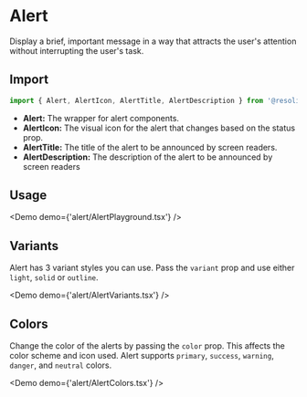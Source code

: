 # Alert

Display a brief, important message in a way that attracts the user's attention without interrupting the user's task.

## Import

```ts
import { Alert, AlertIcon, AlertTitle, AlertDescription } from '@resolid/ui';
```

- **Alert:** The wrapper for alert components.
- **AlertIcon:** The visual icon for the alert that changes based on the status prop.
- **AlertTitle:** The title of the alert to be announced by screen readers.
- **AlertDescription:** The description of the alert to be announced by screen readers

## Usage

<Demo demo={'alert/AlertPlayground.tsx'} />

## Variants

Alert has 3 variant styles you can use. Pass the `variant` prop and use either `light`, `solid` or `outline`.

<Demo demo={'alert/AlertVariants.tsx'} />

## Colors

Change the color of the alerts by passing the `color` prop. This affects the color scheme and icon used. Alert supports `primary`, `success`, `warning`, `danger`, and `neutral` colors.

<Demo demo={'alert/AlertColors.tsx'} />
